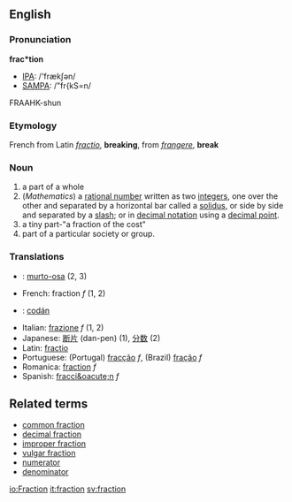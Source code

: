 ==English==
===Pronunciation===

'''frac*tion'''
*[[IPA]]: /'frækʃən/
*[[SAMPA]]: /"fr{kS=n/
FRAAHK-shun
===Etymology===

French from Latin ''[[fractio]]'', '''breaking''', from ''[[frangere]]'', '''break'''


===Noun===
'''{{PAGENAME}}'''
# a part of a whole
# (''Mathematics'') a [[rational number]] written as two [[integer]]s, one over the other and separated by a horizontal bar called a [[solidus]], or side by side and separated by a [[slash]]; or in [[decimal notation]] using a [[decimal point]].
# a tiny part-"a fraction of the cost"
# part of a particular society or group.

===Translations===
*{{msg:fi}}: [[murto-osa]] (2, 3)
*French: fraction ''f'' (1, 2)
*{{ga}}: [[codán]]
*Italian: [[frazione]] ''f'' (1, 2)
*Japanese: [[断片]] (dan-pen) (1), [[分数]] (2)
*Latin: [[fractio]]
*Portuguese: (Portugal) [[fracção]] ''f'', (Brazil) [[fração]] ''f''
*Romanica: [[fraction]] ''f''
*Spanish: [[fracci&oacute;n]] ''f''

==Related terms==
*[[common fraction]]
*[[decimal fraction]]
*[[improper fraction]]
*[[vulgar fraction]]
*[[numerator]]
*[[denominator]]

[[io:Fraction]]
[[it:fraction]]
[[sv:fraction]]